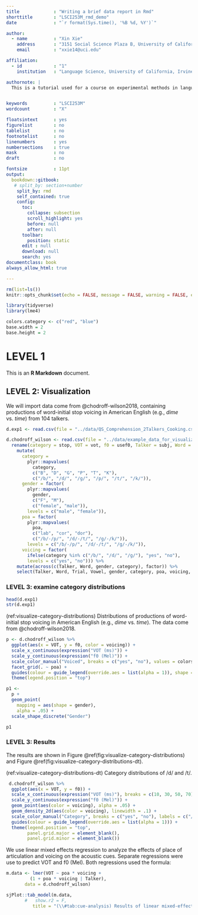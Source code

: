 ```yaml
---
title             : "Writing a brief data report in Rmd"
shorttitle        : "LSCI253M_rmd_demo"
date              : "`r format(Sys.time(), '%B %d, %Y')`"

author: 
  - name          : "Xin Xie"
    address       : "3151 Social Science Plaza B, University of California, Irvine CA 92697–5100"
    email         : "xxie14@uci.edu"

affiliation:
  - id            : "1"
    institution   : "Language Science, University of California, Irvine"

authornote: |
  This is a tutorial used for a course on experimental methods in language research.


keywords          : "LSCI253M"
wordcount         : "X"

floatsintext      : yes
figurelist        : no
tablelist         : no
footnotelist      : no
linenumbers       : yes
numbersections    : true
mask              : no
draft             : no

fontsize          : 11pt
output: 
  bookdown::gitbook:
   # split_by: section+number
    split_by: rmd
    self_contained: true
    config:
      toc:
        collapse: subsection
        scroll_highlight: yes
        before: null
        after: null
      toolbar:
        position: static
      edit : null
      download: null
      search: yes
documentclass: book
always_allow_html: true

---
```


```r
rm(list=ls())
knitr::opts_chunk$set(echo = FALSE, message = FALSE, warning = FALSE, error=TRUE, cache = FALSE)
```


```r
library(tidyverse)
library(lme4)
```

```r
colors.category <- c("red", "blue")
base.width = 2
base.height = 2
```

# LEVEL 1

This is an **R Markdown** document. 

## LEVEL 2: Visualization

We will import data come from @chodroff-wilson2018, containing productions of word-initial stop voicing in American English (e.g., *dime* vs. *time*) from 104 talkers.

```r
d.exp1 <- read.csv(file = "../data/QS_Comprehension_2Talkers_Cooking.csv")

d.chodroff_wilson <- read.csv(file = "../data/example_data_for_visualization.csv") %>%
  rename(category = stop, VOT = vot, f0 = usef0, Talker = subj, Word = word, Trial = trial, Vowel = vowel) %>%
    mutate(
      category =
        plyr::mapvalues(
          category,
          c("B", "D", "G", "P", "T", "K"),
          c("/b/", "/d/", "/g/", "/p/", "/t/", "/k/")),
      gender = factor(
        plyr::mapvalues(
          gender,
          c("F", "M"),
          c("female", "male")),
        levels = c("male", "female")),
      poa = factor(
        plyr::mapvalues(
          poa,
          c("lab", "cor", "dor"),
          c("/b/-/p/", "/d/-/t/", "/g/-/k/")),
        levels = c("/b/-/p/", "/d/-/t/", "/g/-/k/")),
      voicing = factor(
        ifelse(category %in% c("/b/", "/d/", "/g/"), "yes", "no"),
        levels = c("yes", "no"))) %>%
    mutate(across(c(Talker, Word, gender, category), factor)) %>%
    select(Talker, Word, Trial, Vowel, gender, category, poa, voicing, VOT, f0)

```

### LEVEL 3: examine category distributions

```r
head(d.exp1)
str(d.exp1)
```

(ref:visualize-category-distributions) Distributions of productions of word-initial stop voicing in American English (e.g., *dime* vs. *time*). The data come from @chodroff-wilson2018. 

```r
p <- d.chodroff_wilson %>% 
  ggplot(aes(x = VOT, y = f0, color = voicing)) +
  scale_x_continuous(expression("VOT (ms)")) +
  scale_y_continuous(expression("f0 (Mel)")) +
  scale_color_manual("Voiced", breaks = c("yes", "no"), values = colors.category) +
  facet_grid(. ~ poa) + 
  guides(colour = guide_legend(override.aes = list(alpha = 1)), shape = guide_legend(override.aes = list(alpha = 1))) + 
  theme(legend.position = "top")

p1 <- 
  p + 
  geom_point(
    mapping = aes(shape = gender),
    alpha = .05) +
  scale_shape_discrete("Gender") 

p1
```

### LEVEL 3: Results
The results are shown in Figure \@ref(fig:visualize-category-distributions) and Figure \@ref(fig:visualize-category-distributions-dt).

(ref:visualize-category-distributions-dt) Category distributions of /d/ and /t/.

```r
 d.chodroff_wilson %>%
  ggplot(aes(x = VOT, y = f0)) +
  scale_x_continuous(expression("VOT (ms)"), breaks = c(10, 30, 50, 70)) +
  scale_y_continuous(expression("f0 (Mel)")) +
  geom_point(aes(color = voicing), alpha = .05) +
  geom_density_2d(aes(color = voicing), linewidth = .1) +
  scale_color_manual("Category", breaks = c("yes", "no"), labels = c("/d/", "/t/"), values = colors.category) +
  guides(colour = guide_legend(override.aes = list(alpha = 1))) +
  theme(legend.position = "top",
        panel.grid.major = element_blank(), 
        panel.grid.minor = element_blank())
```
We use linear mixed effects regression to analyze the effects of place of articulation and voicing on the acoustic cues. Separate regressions were use to predict VOT and f0 (Mel). Both regressions used the formula:

\begin{equation}\label{eq:cue-regression}
\begin{split}
cue \sim 1 + poa * voicing + (1 + poa * voicing | Talker)
\end{split}
\end{equation}

```r
m.data <- lmer(VOT ~ poa * voicing + 
         (1 + poa * voicing | Talker), 
       data = d.chodroff_wilson)

sjPlot::tab_model(m.data,
       #   show.r2 = F,
          title = "(\\#tab:cue-analysis) Results of linear mixed-effects regression of VOTs.")
```